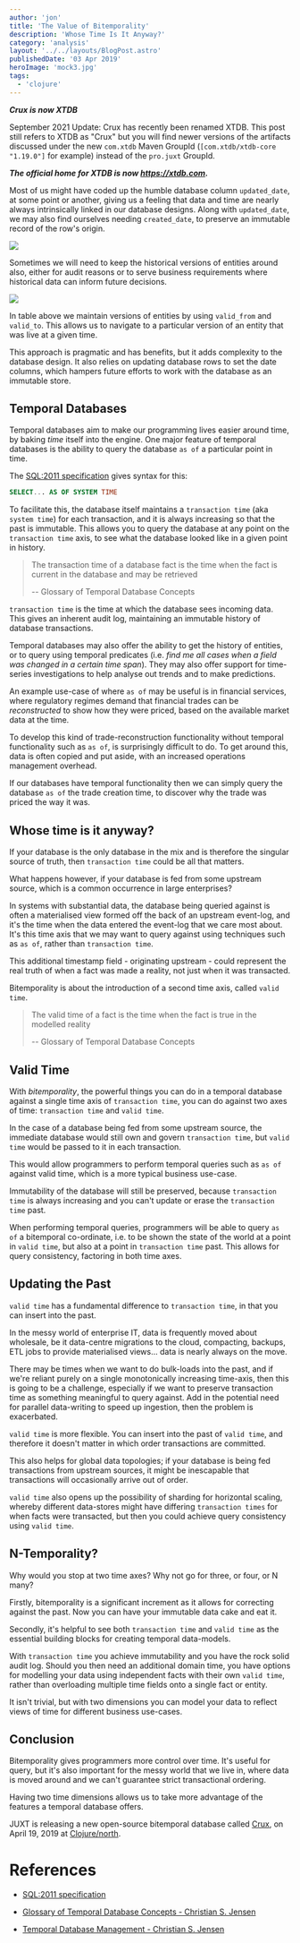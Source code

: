 ```yaml
---
author: 'jon'
title: 'The Value of Bitemporality'
description: 'Whose Time Is It Anyway?'
category: 'analysis'
layout: '../../layouts/BlogPost.astro'
publishedDate: '03 Apr 2019'
heroImage: 'mock3.jpg'
tags:
  - 'clojure'
---
```



**_Crux is now XTDB_**

September 2021 Update: Crux has recently been renamed XTDB. This post
still refers to XTDB as \"Crux\" but you will find newer versions of the
artifacts discussed under the new `com.xtdb` Maven GroupId
(`[com.xtdb/xtdb-core "1.19.0"]` for example) instead of the `pro.juxt`
GroupId.

**_The official home for XTDB is now https://xtdb.com._**

Most of us might have coded up the humble database column
`updated_date`, at some point or another, giving us a feeling that data
and time are nearly always intrinsically linked in our database designs.
Along with `updated_date`, we may also find ourselves needing
`created_date`, to preserve an immutable record of the row's origin.


<Image src={cr} />

Sometimes we will need to keep the historical versions of entities
around also, either for audit reasons or to serve business requirements
where historical data can inform future decisions.


<Image src={cr2} />

In table above we maintain versions of entities by using `valid_from`
and `valid_to`. This allows us to navigate to a particular version of an
entity that was live at a given time.

This approach is pragmatic and has benefits, but it adds complexity to
the database design. It also relies on updating database rows to set the
date columns, which hampers future efforts to work with the database as
an immutable store.

## Temporal Databases

Temporal databases aim to make our programming lives easier around time,
by baking _time_ itself into the engine. One major feature of temporal
databases is the ability to query the database `as of` a particular
point in time.

The [SQL:2011 specification](https://en.wikipedia.org/wiki/SQL:2011)
gives syntax for this:

```sql
SELECT... AS OF SYSTEM TIME
```

To facilitate this, the database itself maintains a `transaction time`
(aka `system time`) for each transaction, and it is always increasing so
that the past is immutable. This allows you to query the database at any
point on the `transaction time` axis, to see what the database looked
like in a given point in history.

> The transaction time of a database fact is the time when the fact is
> current in the database and may be retrieved
>
> -- Glossary of Temporal Database Concepts

`transaction time` is the time at which the database sees incoming data.
This gives an inherent audit log, maintaining an immutable history of
database transactions.

Temporal databases may also offer the ability to get the history of
entities, or to query using temporal predicates (i.e. _find me all cases
when a field was changed in a certain time span_). They may also offer
support for time-series investigations to help analyse out trends and to
make predictions.

An example use-case of where `as of` may be useful is in financial
services, where regulatory regimes demand that financial trades can be
_reconstructed_ to show how they were priced, based on the available
market data at the time.

To develop this kind of trade-reconstruction functionality without
temporal functionality such as `as of`, is surprisingly difficult to do.
To get around this, data is often copied and put aside, with an
increased operations management overhead.

If our databases have temporal functionality then we can simply query
the database `as of` the trade creation time, to discover why the trade
was priced the way it was.

## Whose time is it anyway?

If your database is the only database in the mix and is therefore the
singular source of truth, then `transaction time` could be all that
matters.

What happens however, if your database is fed from some upstream source,
which is a common occurrence in large enterprises?

In systems with substantial data, the database being queried against is
often a materialised view formed off the back of an upstream event-log,
and it's the time when the data entered the event-log that we care most
about. It's this time axis that we may want to query against using
techniques such as `as of`, rather than `transaction time`.

This additional timestamp field - originating upstream - could represent
the real truth of when a fact was made a reality, not just when it was
transacted.

Bitemporality is about the introduction of a second time axis, called
`valid time`.

> The valid time of a fact is the time when the fact is true in the
> modelled reality
>
> -- Glossary of Temporal Database Concepts

## Valid Time

With _bitemporality_, the powerful things you can do in a temporal
database against a single time axis of `transaction time`, you can do
against two axes of time: `transaction time` and `valid time`.

In the case of a database being fed from some upstream source, the
immediate database would still own and govern `transaction time`, but
`valid time` would be passed to it in each transaction.

This would allow programmers to perform temporal queries such as `as of`
against valid time, which is a more typical business use-case.

Immutability of the database will still be preserved, because
`transaction time` is always increasing and you can't update or erase
the `transaction time` past.

When performing temporal queries, programmers will be able to query
`as of` a bitemporal co-ordinate, i.e. to be shown the state of the
world at a point in `valid time`, but also at a point in
`transaction time` past. This allows for query consistency, factoring in
both time axes.

## Updating the Past

`valid time` has a fundamental difference to `transaction time`, in that
you can insert into the past.

In the messy world of enterprise IT, data is frequently moved about
wholesale, be it data-centre migrations to the cloud, compacting,
backups, ETL jobs to provide materialised views... data is nearly always
on the move.

There may be times when we want to do bulk-loads into the past, and if
we're reliant purely on a single monotonically increasing time-axis,
then this is going to be a challenge, especially if we want to preserve
transaction time as something meaningful to query against. Add in the
potential need for parallel data-writing to speed up ingestion, then the
problem is exacerbated.

`valid time` is more flexible. You can insert into the past of
`valid time`, and therefore it doesn't matter in which order
transactions are committed.

This also helps for global data topologies; if your database is being
fed transactions from upstream sources, it might be inescapable that
transactions will occasionally arrive out of order.

`valid time` also opens up the possibility of sharding for horizontal
scaling, whereby different data-stores might have differing
`transaction times` for when facts were transacted, but then you could
achieve query consistency using `valid time`.

## N-Temporality?

Why would you stop at two time axes? Why not go for three, or four, or N
many?

Firstly, bitemporality is a significant increment as it allows for
correcting against the past. Now you can have your immutable data cake
and eat it.

Secondly, it's helpful to see both `transaction time` and `valid time`
as the essential building blocks for creating temporal data-models.

With `transaction time` you achieve immutability and you have the rock
solid audit log. Should you then need an additional domain time, you
have options for modelling your data using independent facts with their
own `valid time`, rather than overloading multiple time fields onto a
single fact or entity.

It isn't trivial, but with two dimensions you can model your data to
reflect views of time for different business use-cases.

## Conclusion

Bitemporality gives programmers more control over time. It's useful for
query, but it's also important for the messy world that we live in,
where data is moved around and we can't guarantee strict transactional
ordering.

Having two time dimensions allows us to take more advantage of the
features a temporal database offers.

JUXT is releasing a new open-source bitemporal database called
[Crux](https://juxt.pro/crux/index.html), on April 19, 2019 at
[Clojure/north](https://clojurenorth.com).

# References

- [SQL:2011 specification](https://en.wikipedia.org/wiki/SQL:2011)

- [Glossary of Temporal Database Concepts - Christian S.
  Jensen](http://people.cs.aau.dk/~csj/Papers/Files/1993_jensenCGTDC-TR93-2035.pdf)

- [Temporal Database Management - Christian S.
  Jensen](http://people.cs.aau.dk/~csj/Thesis/)
